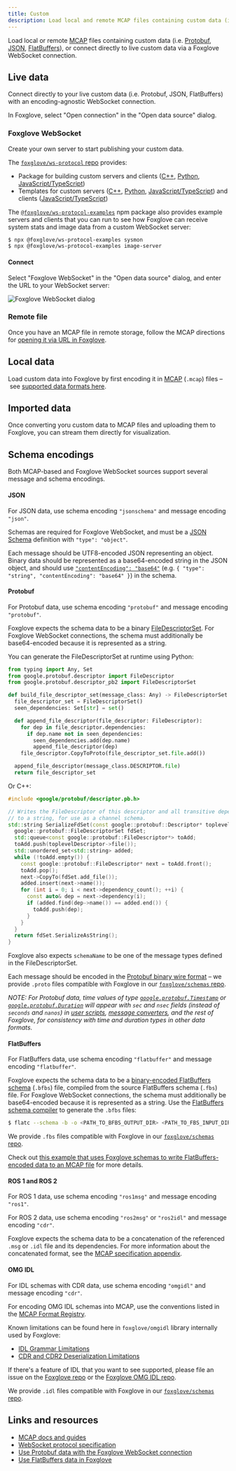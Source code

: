 ```yaml
---
title: Custom
description: Load local and remote MCAP files containing custom data (i.e. Protobuf, JSON, FlatBuffers), or connect directly to live custom data via a Foxglove WebSocket connection.
---
```


Load local or remote [MCAP](https://mcap.dev) files containing custom data (i.e. [Protobuf](https://developers.google.com/protocol-buffers), [JSON](http://jsonschema.org/), [FlatBuffers](https://google.github.io/flatbuffers)), or connect directly to live custom data via a Foxglove WebSocket connection.

## Live data

Connect directly to your live custom data (i.e. Protobuf, JSON, FlatBuffers) with an encoding-agnostic WebSocket connection.

In Foxglove, select "Open connection" in the "Open data source" dialog.

### Foxglove WebSocket

Create your own server to start publishing your custom data.

The [`foxglove/ws-protocol` repo](https://github.com/foxglove/ws-protocol) provides:

- Package for building custom servers and clients ([C++](https://github.com/foxglove/ws-protocol/tree/main/cpp), [Python](https://github.com/foxglove/ws-protocol/tree/main/python), [JavaScript/TypeScript](https://github.com/foxglove/ws-protocol/tree/main/typescript/ws-protocol))
- Templates for custom servers ([C++](https://github.com/foxglove/ws-protocol/tree/main/cpp/examples), [Python](https://github.com/foxglove/ws-protocol/tree/main/python#example-servers), [JavaScript/TypeScript](https://github.com/foxglove/ws-protocol/tree/main/typescript/ws-protocol#server-template)) and clients ([JavaScript/TypeScript](https://github.com/foxglove/ws-protocol/tree/main/typescript/ws-protocol#client-template))

The [`@foxglove/ws-protocol-examples`](https://github.com/foxglove/ws-protocol/tree/main/typescript/ws-protocol-examples) npm package also provides example servers and clients that you can run to see how Foxglove can receive system stats and image data from a custom WebSocket server:

```bash
$ npx @foxglove/ws-protocol-examples sysmon
$ npx @foxglove/ws-protocol-examples image-server
```

#### Connect

Select "Foxglove WebSocket" in the "Open data source" dialog, and enter the URL to your WebSocket server:

![Foxglove WebSocket dialog](/img/docs/connecting-to-data/foxglove-websocket.png)

<FoxgloveWebSocketResetDirections />

### Remote file

Once you have an MCAP file in remote storage, follow the MCAP directions for [opening it via URL in Foxglove](/docs/connecting-to-data/frameworks/mcap#remote-file).

<CorsDirections />

## Local data

Load custom data into Foxglove by first encoding it in [MCAP](https://mcap.dev) (`.mcap`) files – see [supported data formats here](https://mcap.dev/guides#supported-formats).

<LocalDataDirections/>

## Imported data

Once converting yoru custom data to MCAP files and uploading them to Foxglove, you can stream them directly for visualization.

<ImportedDataDirections/>

## Schema encodings

Both MCAP-based and Foxglove WebSocket sources support several message and schema encodings.

#### JSON

For JSON data, use schema encoding `"jsonschema"` and message encoding `"json"`.

Schemas are required for Foxglove WebSocket, and must be a [JSON Schema](https://json-schema.org/) definition with `"type": "object"`.

Each message should be UTF8-encoded JSON representing an object. Binary data should be represented as a base64-encoded string in the JSON object, and should use [`"contentEncoding": "base64"`](https://json-schema.org/draft/2020-12/json-schema-validation.html#rfc.section.8.3) (e.g. `{ "type": "string", "contentEncoding": "base64" }`) in the schema.

#### Protobuf

For Protobuf data, use schema encoding `"protobuf"` and message encoding `"protobuf"`.

Foxglove expects the schema data to be a binary [FileDescriptorSet](https://developers.google.com/protocol-buffers/docs/techniques#self-description). For Foxglove WebSocket connections, the schema must additionally be base64-encoded because it is represented as a string.

You can generate the FileDescriptorSet at runtime using Python:

```python
from typing import Any, Set
from google.protobuf.descriptor import FileDescriptor
from google.protobuf.descriptor_pb2 import FileDescriptorSet

def build_file_descriptor_set(message_class: Any) -> FileDescriptorSet:
  file_descriptor_set = FileDescriptorSet()
  seen_dependencies: Set[str] = set()

  def append_file_descriptor(file_descriptor: FileDescriptor):
    for dep in file_descriptor.dependencies:
      if dep.name not in seen_dependencies:
        seen_dependencies.add(dep.name)
        append_file_descriptor(dep)
    file_descriptor.CopyToProto(file_descriptor_set.file.add())

  append_file_descriptor(message_class.DESCRIPTOR.file)
  return file_descriptor_set
```

Or C++:

```cpp
#include <google/protobuf/descriptor.pb.h>

// Writes the FileDescriptor of this descriptor and all transitive dependencies
// to a string, for use as a channel schema.
std::string SerializeFdSet(const google::protobuf::Descriptor* toplevelDescriptor) {
  google::protobuf::FileDescriptorSet fdSet;
  std::queue<const google::protobuf::FileDescriptor*> toAdd;
  toAdd.push(toplevelDescriptor->file());
  std::unordered_set<std::string> added;
  while (!toAdd.empty()) {
    const google::protobuf::FileDescriptor* next = toAdd.front();
    toAdd.pop();
    next->CopyTo(fdSet.add_file());
    added.insert(next->name());
    for (int i = 0; i < next->dependency_count(); ++i) {
      const auto& dep = next->dependency(i);
      if (added.find(dep->name()) == added.end()) {
        toAdd.push(dep);
      }
    }
  }
  return fdSet.SerializeAsString();
}
```

Foxglove also expects `schemaName` to be one of the message types defined in the FileDescriptorSet.

Each message should be encoded in the [Protobuf binary wire format](https://developers.google.com/protocol-buffers/docs/encoding) – we provide `.proto` files compatible with Foxglove in our [`foxglove/schemas` repo](https://github.com/foxglove/schemas).

_NOTE: For Protobuf data, time values of type [`google.protobuf.Timestamp`](https://protobuf.dev/reference/protobuf/google.protobuf/#timestamp) or [`google.protobuf.Duration`](https://protobuf.dev/reference/protobuf/google.protobuf/#duration) will appear with `sec` and `nsec` fields (instead of `seconds` and `nanos`) in [user scripts](/docs/visualizing/panels/user-scripts), [message converters](/docs/visualizing/extensions/getting-started#message-converters), and the rest of Foxglove, for consistency with time and duration types in other data formats._

#### FlatBuffers

For FlatBuffers data, use schema encoding `"flatbuffer"` and message encoding `"flatbuffer"`.

Foxglove expects the schema data to be a [binary-encoded FlatBuffers schema](https://google.github.io/flatbuffers/intermediate_representation.html) (`.bfbs`) file, compiled from the source FlatBuffers schema (`.fbs`) file. For Foxglove WebSocket connections, the schema must additionally be base64-encoded because it is represented as a string. Use the [FlatBuffers schema compiler](https://google.github.io/flatbuffers/flatbuffers_guide_using_schema_compiler.html) to generate the `.bfbs` files:

```bash
$ flatc --schema -b -o <PATH_TO_BFBS_OUTPUT_DIR> <PATH_TO_FBS_INPUT_DIR>
```

We provide `.fbs` files compatible with Foxglove in our [`foxglove/schemas` repo](https://github.com/foxglove/schemas/tree/main/schemas/flatbuffer).

Check out [this example that uses Foxglove schemas to write FlatBuffers-encoded data to an MCAP file](https://github.com/foxglove/mcap/blob/main/typescript/examples/flatbufferswriter/scripts/main.ts) for more details.

#### ROS 1 and ROS 2

For ROS 1 data, use schema encoding `"ros1msg"` and message encoding `"ros1"`.

For ROS 2 data, use schema encoding `"ros2msg"` or `"ros2idl"` and message encoding `"cdr"`.

Foxglove expects the schema data to be a concatenation of the referenced `.msg` or `.idl` file and its dependencies. For more information about the concatenated format, see the [MCAP specification appendix](https://mcap.dev/specification/appendix.html#ros1msg-data-format).

#### OMG IDL

For IDL schemas with CDR data, use schema encoding `"omgidl"` and message encoding `"cdr"`.

For encoding OMG IDL schemas into MCAP, use the conventions listed in the [MCAP Format Registry](https://mcap.dev/spec/registry#omgidl).


Known limitations can be found here in `foxglove/omgidl` library internally used by Foxglove:
 - [IDL Grammar Limitations](https://github.com/foxglove/omgidl/blob/main/packages/omgidl-parser/README.md#omg-idl-subset-support)
 - [CDR and CDR2 Deserialization Limitations](https://github.com/foxglove/omgidl/blob/main/packages/omgidl-serialization/README.md#known-limitations)

If there's a feature of IDL that you want to see supported, please file an issue on the [Foxglove repo](https://github.com/foxglove/studio/issues) or the [Foxglove OMG IDL repo](https://github.com/foxglove/omgidl/issues).

We provide `.idl` files compatible with Foxglove in our [`foxglove/schemas` repo](https://github.com/foxglove/schemas/tree/main/schemas/omgidl).

## Links and resources

- [MCAP docs and guides](https://mcap.dev)
- [WebSocket protocol specification](https://github.com/foxglove/ws-protocol/blob/main/docs/spec.md)
- [Use Protobuf data with the Foxglove WebSocket connection](/blog/using-protobuf-data-with-the-foxglove-websocket-connection)
- [Use FlatBuffers data in Foxglove](/blog/announcing-flatbuffers-support-in-foxglove)
